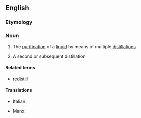 ==English==

===Etymology===
{{prefix|re|distillation|lang=en}}

===Noun===
{{en-noun|-|s}}

# {{lb|en|uncountable}} The [[purification]] of a [[liquid]] by means of multiple [[distillation]]s
# {{lb|en|countable}} A second or subsequent distillation

====Related terms====
* [[redistill]]

====Translations====
{{trans-top}}
* Italian: {{t|it|ridistillazione|f}}
{{trans-mid}}
* Manx: {{t|gv|aaheeley|m}}
{{trans-bottom}}